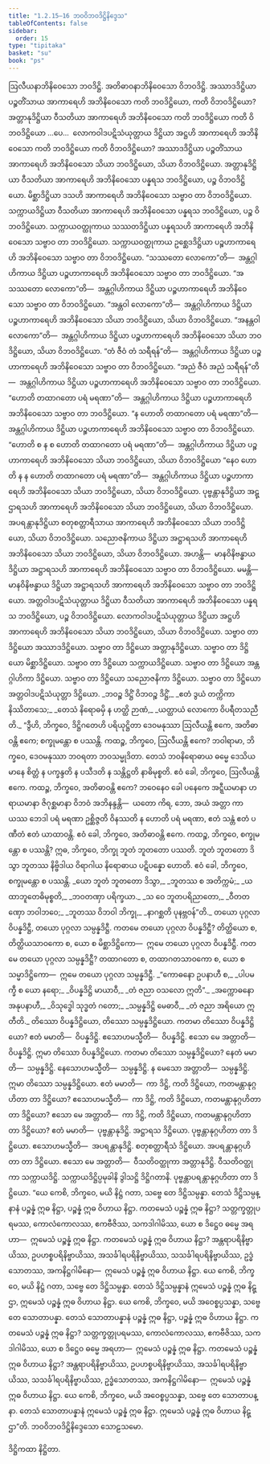```yaml
---
title: "1.2.15–16 ဘဝဝိဘဝဒိဋ္ဌိနိဒ္ဒေသ"
tableOfContents: false
sidebar:
  order: 15
type: "tipitaka"
basket: "su"
book: "ps"
---
```



<DynamicBreadcrumb />

<Division number="148" book="ps" e="ch" v="26" p="157">

<Paragraph number="827" book="ps">
ဩလီယနာဘိနိဝေသော ဘဝဒိဋ္ဌိ. အတိဓာဝနာဘိနိဝေသော ဝိဘဝဒိဋ္ဌိ. အဿာဒဒိဋ္ဌိယာ ပဉ္စတိံသာယ အာကာရေဟိ အဘိနိဝေသော ကတိ ဘဝဒိဋ္ဌိယော, ကတိ ဝိဘဝဒိဋ္ဌိယော? အတ္တာနုဒိဋ္ဌိယာ ဝီသတိယာ အာကာရေဟိ အဘိနိဝေသော ကတိ ဘဝဒိဋ္ဌိယော ကတိ ဝိဘဝဒိဋ္ဌိယော …ပေ…  လောကဝါဒပဋိသံယုတ္တာယ ဒိဋ္ဌိယာ အဋ္ဌဟိ အာကာရေဟိ အဘိနိဝေသော ကတိ ဘဝဒိဋ္ဌိယော ကတိ ဝိဘဝဒိဋ္ဌိယော?
</Paragraph>

<Paragraph number="828" book="ps">
အဿာဒဒိဋ္ဌိယာ ပဉ္စတိံသာယ အာကာရေဟိ အဘိနိဝေသော သိယာ ဘဝဒိဋ္ဌိယော, သိယာ ဝိဘဝဒိဋ္ဌိယော. အတ္တာနုဒိဋ္ဌိယာ ဝီသတိယာ အာကာရေဟိ အဘိနိဝေသော ပန္နရသ ဘဝဒိဋ္ဌိယော, ပဉ္စ ဝိဘဝဒိဋ္ဌိယော. မိစ္ဆာဒိဋ္ဌိယာ ဒသဟိ အာကာရေဟိ အဘိနိဝေသော သဗ္ဗာဝ တာ ဝိဘဝဒိဋ္ဌိယော. သက္ကာယဒိဋ္ဌိယာ ဝီသတိယာ အာကာရေဟိ အဘိနိဝေသော ပန္နရသ ဘဝဒိဋ္ဌိယော, ပဉ္စ ဝိဘဝဒိဋ္ဌိယော. သက္ကာယဝတ္ထုကာယ သဿတဒိဋ္ဌိယာ ပန္နရသဟိ အာကာရေဟိ အဘိနိဝေသော သဗ္ဗာဝ တာ ဘဝဒိဋ္ဌိယော. သက္ကာယဝတ္ထုကာယ ဥစ္ဆေဒဒိဋ္ဌိယာ ပဉ္စဟာကာရေဟိ အဘိနိဝေသော သဗ္ဗာဝ တာ ဝိဘဝဒိဋ္ဌိယော.
</Paragraph>

<Paragraph number="829" book="ps">
“သဿတော လောကော”တိ—  အန္တဂ္ဂါဟိကာယ ဒိဋ္ဌိယာ ပဉ္စဟာကာရေဟိ အဘိနိဝေသော သဗ္ဗာဝ တာ ဘဝဒိဋ္ဌိယော. “အသဿတော လောကော”တိ—  အန္တဂ္ဂါဟိကာယ ဒိဋ္ဌိယာ ပဉ္စဟာကာရေဟိ အဘိနိဝေသော သဗ္ဗာဝ တာ ဝိဘဝဒိဋ္ဌိယော. “အန္တဝါ လောကော”တိ—  အန္တဂ္ဂါဟိကာယ ဒိဋ္ဌိယာ ပဉ္စဟာကာရေဟိ အဘိနိဝေသော သိယာ ဘဝဒိဋ္ဌိယော, သိယာ ဝိဘဝဒိဋ္ဌိယော. “အနန္တဝါ လောကော”တိ—  အန္တဂ္ဂါဟိကာယ ဒိဋ္ဌိယာ ပဉ္စဟာကာရေဟိ အဘိနိဝေသော သိယာ ဘဝဒိဋ္ဌိယော, သိယာ ဝိဘဝဒိဋ္ဌိယော. “တံ ဇီဝံ တံ သရီရန်”တိ—  အန္တဂ္ဂါဟိကာယ ဒိဋ္ဌိယာ ပဉ္စဟာကာရေဟိ အဘိနိဝေသော သဗ္ဗာဝ တာ ဝိဘဝဒိဋ္ဌိယော. “အညံ ဇီဝံ အညံ သရီရန်”တိ—  အန္တဂ္ဂါဟိကာယ ဒိဋ္ဌိယာ ပဉ္စဟာကာရေဟိ အဘိနိဝေသော သဗ္ဗာဝ တာ ဘဝဒိဋ္ဌိယော. “ဟောတိ တထာဂတော ပရံ မရဏာ”တိ—  အန္တဂ္ဂါဟိကာယ ဒိဋ္ဌိယာ ပဉ္စဟာကာရေဟိ အဘိနိဝေသော သဗ္ဗာဝ တာ ဘဝဒိဋ္ဌိယော. “န ဟောတိ တထာဂတော ပရံ မရဏာ”တိ—  အန္တဂ္ဂါဟိကာယ ဒိဋ္ဌိယာ ပဉ္စဟာကာရေဟိ အဘိနိဝေသော သဗ္ဗာဝ တာ ဝိဘဝဒိဋ္ဌိယော. “ဟောတိ စ န စ ဟောတိ တထာဂတော ပရံ မရဏာ”တိ—  အန္တဂ္ဂါဟိကာယ ဒိဋ္ဌိယာ ပဉ္စဟာကာရေဟိ အဘိနိဝေသော သိယာ ဘဝဒိဋ္ဌိယော, သိယာ ဝိဘဝဒိဋ္ဌိယော “နေဝ ဟောတိ န န ဟောတိ တထာဂတော ပရံ မရဏာ”တိ—  အန္တဂ္ဂါဟိကာယ ဒိဋ္ဌိယာ ပဉ္စဟာကာရေဟိ အဘိနိဝေသော သိယာ ဘဝဒိဋ္ဌိယော, သိယာ ဝိဘဝဒိဋ္ဌိယော.
</Paragraph>

<Paragraph number="830" book="ps">
ပုဗ္ဗန္တာနုဒိဋ္ဌိယာ အဋ္ဌာရသဟိ အာကာရေဟိ အဘိနိဝေသော သိယာ ဘဝဒိဋ္ဌိယော, သိယာ ဝိဘဝဒိဋ္ဌိယော. အပရန္တာနုဒိဋ္ဌိယာ စတုစတ္တာရီသာယ အာကာရေဟိ အဘိနိဝေသော သိယာ ဘဝဒိဋ္ဌိယော, သိယာ ဝိဘဝဒိဋ္ဌိယော. သညောဇနိကာယ ဒိဋ္ဌိယာ အဋ္ဌာရသဟိ အာကာရေဟိ အဘိနိဝေသော သိယာ ဘဝဒိဋ္ဌိယော, သိယာ ဝိဘဝဒိဋ္ဌိယော. အဟန္တိ—  မာနဝိနိဗန္ဓာယ ဒိဋ္ဌိယာ အဋ္ဌာရသဟိ အာကာရေဟိ အဘိနိဝေသော သဗ္ဗာဝ တာ ဝိဘဝဒိဋ္ဌိယော. မမန္တိ—  မာနဝိနိဗန္ဓာယ ဒိဋ္ဌိယာ အဋ္ဌာရသဟိ အာကာရေဟိ အဘိနိဝေသော သဗ္ဗာဝ တာ ဘဝဒိဋ္ဌိယော. အတ္တဝါဒပဋိသံယုတ္တာယ ဒိဋ္ဌိယာ ဝီသတိယာ အာကာရေဟိ အဘိနိဝေသော ပန္နရသ ဘဝဒိဋ္ဌိယော, ပဉ္စ ဝိဘဝဒိဋ္ဌိယော. လောကဝါဒပဋိသံယုတ္တာယ ဒိဋ္ဌိယာ အဋ္ဌဟိ အာကာရေဟိ အဘိနိဝေသော သိယာ ဘဝဒိဋ္ဌိယော, သိယာ ဝိဘဝဒိဋ္ဌိယော.
</Paragraph>

<Paragraph number="831" book="ps">
သဗ္ဗာဝ တာ ဒိဋ္ဌိယော အဿာဒဒိဋ္ဌိယော. သဗ္ဗာဝ တာ ဒိဋ္ဌိယော အတ္တာနုဒိဋ္ဌိယော. သဗ္ဗာဝ တာ ဒိဋ္ဌိယော မိစ္ဆာဒိဋ္ဌိယော. သဗ္ဗာဝ တာ ဒိဋ္ဌိယော သက္ကာယဒိဋ္ဌိယော. သဗ္ဗာဝ တာ ဒိဋ္ဌိယော အန္တဂ္ဂါဟိကာ ဒိဋ္ဌိယော. သဗ္ဗာဝ တာ ဒိဋ္ဌိယော သညောဇနိကာ ဒိဋ္ဌိယော. သဗ္ဗာဝ တာ ဒိဋ္ဌိယော အတ္တဝါဒပဋိသံယုတ္တာ ဒိဋ္ဌိယော.
</Paragraph>

<Paragraph number="832" type="verses" book="ps">
_ဘဝဉ္စ ဒိဋ္ဌိံ ဝိဘဝဉ္စ ဒိဋ္ဌိံ,_  
_ဧတံ ဒွယံ တက္ကိကာ နိဿိတာသေ;_  
_တေသံ နိရောဓမှိ န ဟတ္ထိ ဉာဏံ,_  
_ယတ္ထာယံ လောကော ဝိပရီတသညီတိ._  

</Paragraph>

</Division>
<Division number="149" book="ps" e="ch" v="26" p="159">

<Paragraph number="833" book="ps">
“ဒွီဟိ, ဘိက္ခဝေ, ဒိဋ္ဌိဂတေဟိ ပရိယုဋ္ဌိတာ ဒေဝမနုဿာ ဩလီယန္တိ ဧကေ, အတိဓာဝန္တိ ဧကေ; စက္ခုမန္တော စ ပဿန္တိ. ကထဉ္စ, ဘိက္ခဝေ, ဩလီယန္တိ ဧကေ? ဘဝါရာမာ, ဘိက္ခဝေ, ဒေဝမနုဿာ ဘဝရတာ ဘဝသမ္မုဒိတာ. တေသံ ဘဝနိရောဓာယ ဓမ္မေ ဒေသိယမာနေ စိတ္တံ န ပက္ခန္ဒတိ န ပသီဒတိ န သန္တိဋ္ဌတိ နာဓိမုစ္စတိ. ဧဝံ ခေါ, ဘိက္ခဝေ, ဩလီယန္တိ ဧကေ.
</Paragraph>

<Paragraph number="834" book="ps">
ကထဉ္စ, ဘိက္ခဝေ, အတိဓာဝန္တိ ဧကေ? ဘဝေနေဝ ခေါ ပနေကေ အဋ္ဋီယမာနာ ဟရာယမာနာ ဇိဂုစ္ဆမာနာ ဝိဘဝံ အဘိနန္ဒန္တိ—  ယတော ကိရ, ဘော, အယံ အတ္တာ ကာယဿ ဘေဒါ ပရံ မရဏာ ဥစ္ဆိဇ္ဇတိ ဝိနဿတိ န ဟောတိ ပရံ မရဏာ, ဧတံ သန္တံ ဧတံ ပဏီတံ ဧတံ ယာထာဝန္တိ. ဧဝံ ခေါ, ဘိက္ခဝေ, အတိဓာဝန္တိ ဧကေ.
</Paragraph>

<Paragraph number="835" book="ps">
ကထဉ္စ, ဘိက္ခဝေ, စက္ခုမန္တော စ ပဿန္တိ? ဣဓ, ဘိက္ခဝေ, ဘိက္ခု ဘူတံ ဘူတတော ပဿတိ. ဘူတံ ဘူတတော ဒိသွာ ဘူတဿ နိဗ္ဗိဒါယ ဝိရာဂါယ နိရောဓာယ ပဋိပန္နော ဟောတိ. ဧဝံ ခေါ, ဘိက္ခဝေ, စက္ခုမန္တော စ ပဿန္တိ.
</Paragraph>

<Paragraph number="836" type="verses" book="ps">
_ယော ဘူတံ ဘူတတော ဒိသွာ,_  
_ဘူတဿ စ အတိက္ကမံ;_  
_ယထာဘူတေဓိမုစ္စတိ,_  
_ဘဝတဏှာ ပရိက္ခယာ._  

</Paragraph>

<Paragraph number="837" type="verses" book="ps">
_သ ဝေ ဘူတပရိညာတော,_  
_ဝီတတဏှော ဘဝါဘဝေ;_  
_ဘူတဿ ဝိဘဝါ ဘိက္ခု,_  
_နာဂစ္ဆတိ ပုနဗ္ဘဝန်”တိ._  

</Paragraph>

</Division>
<Division number="150" book="ps" e="ch" v="26" p="159">

<Paragraph number="838" book="ps">
တယော ပုဂ္ဂလာ ဝိပန္နဒိဋ္ဌီ, တယော ပုဂ္ဂလာ သမ္ပန္နဒိဋ္ဌီ. ကတမေ တယော ပုဂ္ဂလာ ဝိပန္နဒိဋ္ဌီ? တိတ္ထိယော စ, တိတ္ထိယသာဝကော စ, ယော စ မိစ္ဆာဒိဋ္ဌိကော—  ဣမေ တယော ပုဂ္ဂလာ ဝိပန္နဒိဋ္ဌီ.
</Paragraph>

<Paragraph number="839" book="ps">
ကတမေ တယော ပုဂ္ဂလာ သမ္ပန္နဒိဋ္ဌီ? တထာဂတော စ, တထာဂတသာဝကော စ, ယော စ သမ္မာဒိဋ္ဌိကော—  ဣမေ တယော ပုဂ္ဂလာ သမ္ပန္နဒိဋ္ဌီ.
</Paragraph>

<Paragraph number="840" type="verses" book="ps">
_“ကောဓနော ဥပနာဟီ စ,_  
_ပါပမက္ခီ စ ယော နရော;_  
_ဝိပန္နဒိဋ္ဌိ မာယာဝီ,_  
_တံ ဇညာ ဝသလော ဣတိ”._  

</Paragraph>

<Paragraph number="841" type="verses" book="ps">
_အက္ကောဓနော အနုပနာဟီ,_  
_ဝိသုဒ္ဓေါ သုဒ္ဓတံ ဂတော;_  
_သမ္ပန္နဒိဋ္ဌိ မေဓာဝီ,_  
_တံ ဇညာ အရိယော ဣတီတိ._  

</Paragraph>

<Paragraph number="842" book="ps">
တိဿော ဝိပန္နဒိဋ္ဌိယော, တိဿော သမ္ပန္နဒိဋ္ဌိယော. ကတမာ တိဿော ဝိပန္နဒိဋ္ဌိယော? ဧတံ မမာတိ—  ဝိပန္နဒိဋ္ဌိ. ဧသောဟမသ္မီတိ—  ဝိပန္နဒိဋ္ဌိ. ဧသော မေ အတ္တာတိ—  ဝိပန္နဒိဋ္ဌိ. ဣမာ တိဿော ဝိပန္နဒိဋ္ဌိယော.
</Paragraph>

<Paragraph number="843" book="ps">
ကတမာ တိဿော သမ္ပန္နဒိဋ္ဌိယော? နေတံ မမာတိ—  သမ္ပန္နဒိဋ္ဌိ. နေသောဟမသ္မီတိ—  သမ္ပန္နဒိဋ္ဌိ. န မေသော အတ္တာတိ—  သမ္ပန္နဒိဋ္ဌိ. ဣမာ တိဿော သမ္ပန္နဒိဋ္ဌိယော.
</Paragraph>

<Paragraph number="844" book="ps">
<Emphasis>ဧတံ မမာ</Emphasis>တိ—  ကာ ဒိဋ္ဌိ, ကတိ ဒိဋ္ဌိယော, ကတမန္တာနုဂ္ဂဟိတာ တာ ဒိဋ္ဌိယော? <Emphasis>ဧသောဟမသ္မီ</Emphasis>တိ—  ကာ ဒိဋ္ဌိ, ကတိ ဒိဋ္ဌိယော, ကတမန္တာနုဂ္ဂဟိတာ တာ ဒိဋ္ဌိယော? <Emphasis>ဧသော မေ အတ္တာ</Emphasis>တိ—  ကာ ဒိဋ္ဌိ, ကတိ ဒိဋ္ဌိယော, ကတမန္တာနုဂ္ဂဟိတာ တာ ဒိဋ္ဌိယော?
</Paragraph>

<Paragraph number="845" book="ps">
<Emphasis>ဧတံ မမာ</Emphasis>တိ—  ပုဗ္ဗန္တာနုဒိဋ္ဌိ. အဋ္ဌာရသ ဒိဋ္ဌိယော. ပုဗ္ဗန္တာနုဂ္ဂဟိတာ တာ ဒိဋ္ဌိယော. <Emphasis>ဧသောဟမသ္မီ</Emphasis>တိ—  အပရန္တာနုဒိဋ္ဌိ. စတုစတ္တာရီသံ ဒိဋ္ဌိယော. အပရန္တာနုဂ္ဂဟိတာ တာ ဒိဋ္ဌိယော. <Emphasis>ဧသော မေ အတ္တာ</Emphasis>တိ—  ဝီသတိဝတ္ထုကာ အတ္တာနုဒိဋ္ဌိ. ဝီသတိဝတ္ထုကာ သက္ကာယဒိဋ္ဌိ. သက္ကာယဒိဋ္ဌိပ္ပမုခါနိ ဒွါသဋ္ဌိ ဒိဋ္ဌိဂတာနိ. ပုဗ္ဗန္တာပရန္တာနုဂ္ဂဟိတာ တာ ဒိဋ္ဌိယော.
</Paragraph>

</Division>
<Division number="151" book="ps" e="ch" v="26" p="160">

<Paragraph number="846" book="ps">
“ယေ ကေစိ, ဘိက္ခဝေ, မယိ နိဋ္ဌံ ဂတာ, သဗ္ဗေ တေ ဒိဋ္ဌိသမ္ပန္နာ. တေသံ ဒိဋ္ဌိသမ္ပန္နာနံ ပဉ္စန္နံ ဣဓ နိဋ္ဌာ, ပဉ္စန္နံ ဣဓ ဝိဟာယ နိဋ္ဌာ. ကတမေသံ ပဉ္စန္နံ ဣဓ နိဋ္ဌာ? သတ္တက္ခတ္တုပရမဿ, ကောလံကောလဿ, ဧကဗီဇိဿ, သကဒါဂါမိဿ, ယော စ ဒိဋ္ဌေဝ ဓမ္မေ အရဟာ—  ဣမေသံ ပဉ္စန္နံ ဣဓ နိဋ္ဌာ.
</Paragraph>

<Paragraph number="847" book="ps">
ကတမေသံ ပဉ္စန္နံ ဣဓ ဝိဟာယ နိဋ္ဌာ? အန္တရာပရိနိဗ္ဗာယိဿ, ဥပဟစ္စပရိနိဗ္ဗာယိဿ, အသင်္ခါရပရိနိဗ္ဗာယိဿ, သသင်္ခါရပရိနိဗ္ဗာယိဿ, ဥဒ္ဓံသောတဿ, အကနိဋ္ဌဂါမိနော—  ဣမေသံ ပဉ္စန္နံ ဣဓ ဝိဟာယ နိဋ္ဌာ.
</Paragraph>

<Paragraph number="848" book="ps">
ယေ ကေစိ, ဘိက္ခဝေ, မယိ နိဋ္ဌံ ဂတာ, သဗ္ဗေ တေ ဒိဋ္ဌိသမ္ပန္နာ. တေသံ ဒိဋ္ဌိသမ္ပန္နာနံ ဣမေသံ ပဉ္စန္နံ ဣဓ နိဋ္ဌာ, ဣမေသံ ပဉ္စန္နံ ဣဓ ဝိဟာယ နိဋ္ဌာ.
</Paragraph>

<Paragraph number="849" book="ps">
ယေ ကေစိ, ဘိက္ခဝေ, မယိ အဝေစ္စပ္ပသန္နာ, သဗ္ဗေ တေ သောတာပန္နာ. တေသံ သောတာပန္နာနံ ပဉ္စန္နံ ဣဓ နိဋ္ဌာ, ပဉ္စန္နံ ဣဓ ဝိဟာယ နိဋ္ဌာ. ကတမေသံ ပဉ္စန္နံ ဣဓ နိဋ္ဌာ? သတ္တက္ခတ္တုပရမဿ, ကောလံကောလဿ, ဧကဗီဇိဿ, သကဒါဂါမိဿ, ယော စ ဒိဋ္ဌေဝ ဓမ္မေ အရဟာ—  ဣမေသံ ပဉ္စန္နံ ဣဓ နိဋ္ဌာ.
</Paragraph>

<Paragraph number="850" book="ps">
ကတမေသံ ပဉ္စန္နံ ဣဓ ဝိဟာယ နိဋ္ဌာ? အန္တရာပရိနိဗ္ဗာယိဿ, ဥပဟစ္စပရိနိဗ္ဗာယိဿ, အသင်္ခါရပရိနိဗ္ဗာယိဿ, သသင်္ခါရပရိနိဗ္ဗာယိဿ, ဥဒ္ဓံသောတဿ, အကနိဋ္ဌဂါမိနော—  ဣမေသံ ပဉ္စန္နံ ဣဓ ဝိဟာယ နိဋ္ဌာ.
</Paragraph>

<Paragraph number="851" book="ps">
ယေ ကေစိ, ဘိက္ခဝေ, မယိ အဝေစ္စပ္ပသန္နာ, သဗ္ဗေ တေ သောတာပန္နာ. တေသံ သောတာပန္နာနံ ဣမေသံ ပဉ္စန္နံ ဣဓ နိဋ္ဌာ. ဣမေသံ ပဉ္စန္နံ ဣဓ ဝိဟာယ နိဋ္ဌာ”တိ.

</Paragraph>
</Division>

<Paragraph number="852" type="center" book="ps">
ဘဝဝိဘဝဒိဋ္ဌိနိဒ္ဒေသော သောဠသမော.

  
ဒိဋ္ဌိကထာ နိဋ္ဌိတာ.
</Paragraph>